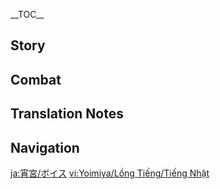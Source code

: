 {{CharacterTabs}}
{{LanguageTabs}}
__TOC__
==Story==
{{VO/Story
|character           = Yoimiya
|language            = ja
|name                = 宵宮

|vo_01_01_title      = 初めまして…
|vo_01_01_subtitle   = Hello
|vo_01_01_file       = VO_{language}{character} Hello.ogg
|vo_01_01_tx         = 「長野原」へよう来てくれたな！うちは宵宮、何でも言うてや～！<br>うん？串カツの盛り合わせと玉子焼き…って、ちゃうちゃう、うちは飲食店ちゃうでぇ、花火屋やからな！そや、キラキラーっとした、パッと咲く花火のことや！
|vo_01_01_rm         = "Naganohara" he you kitekureta na! Uchi wa Yoimiya, nan de mo yuute ya~!<br>Un? Kushikatsu no moriawase to tamagoyaki... tte, chau chau, uchi wa inshokuten chau dee, hanabi-ya ya kara na! So ya, kirakiraa tto shita, pa' to saku hanabi no koto ya!
|vo_02_01_title      = 世間話・花火
|vo_02_01_subtitle   = Chat: Fireworks
|vo_02_01_file       = VO_{language}{character} Chat - Fireworks.ogg
|vo_02_01_tx         = 花火はパッと消えてまうけど、友情は一生もんや。
|vo_02_01_rm         = Hanabi wa pa' to kietemau kedo, yuujou wa isshou mon ya.
|vo_02_02_title      = 世間話・暇つぶし
|vo_02_02_subtitle   = Chat: Telling Stories
|vo_02_02_file       = VO_{language}{character} Chat - Telling Stories.ogg
|vo_02_02_tx         = 暇やったら、何か話したるで！
|vo_02_02_rm         = Hima yattara, nani ka hanashitaru de!
|vo_02_03_title      = 世間話・金魚
|vo_02_03_subtitle   = Chat: Goldfish
|vo_02_03_file       = VO_{language}{character} Chat - Goldfish.ogg
|vo_02_03_tx         = 金魚飼ったことある？大人しゅうて、めっちゃ可愛ええんや。
|vo_02_03_rm         = Kingyo katta koto aru? Otonashuute, meccha kawaee n'ya.
|vo_03_01_title      = 雨の日…
|vo_03_01_subtitle   = When It Rains
|vo_03_01_file       = VO_{language}{character} When It Rains.ogg
|vo_03_01_tx         = ひぃ～、花火が濡れてまう！どっかに隠れな！うぅ、間に合わへん！
|vo_03_01_rm         = Hii~, hanabi ga nuretemau! Dokka ni kakurena! Uu, ma ni awahen!
|vo_03_02_title      = 雪の日…
|vo_03_02_subtitle   = When It Snows
|vo_03_02_file       = VO_{language}{character} When It Snows.ogg
|vo_03_02_tx         = ははっ、雪球をギュッと、ほれ&mdash;&mdash;
|vo_03_02_rm         = Haha', yukidama wo gyu' to, hore{{lmdash}}
|vo_03_03_title      = 晴れの日…
|vo_03_03_subtitle   = When the Sun Is Out
|vo_03_03_file       = VO_{language}{character} When the Sun Is Out.ogg
|vo_03_03_tx         = 全身ポカポカで気持ちええわぁ～、浮いとるみたい。
|vo_03_03_rm         = Zenshin pokapoka de kimochi ee waa~, uitoru mitai.
|vo_03_04_title      = 暴風の日…
|vo_03_04_subtitle   = When the Wind Is Blowing
|vo_03_04_file       = VO_{language}{character} When the Wind Is Blowing.ogg
|vo_03_04_tx         = すっごい風やなぁ&mdash;&mdash;声が押し戻されそうや&mdash;&mdash;！
|vo_03_04_rm         = Suggoi kaze ya naa{{lmdash}} Koe ga oshimodosaresou ya{{lmdash}}!
|vo_04_01_title      = おはよう…
|vo_04_01_subtitle   = Good Morning
|vo_04_01_file       = VO_{language}{character} Good Morning.ogg
|vo_04_01_tx         = すぅ…はぁ&mdash;&mdash;おはようさん、朝の空気は清々しくて気持ちええなぁ、深呼吸して頭もすっきりや。
|vo_04_01_rm         = Suu... haa{{lmdash}} Ohayou-san, asa no kuuki wa sugasugashikute kimochi ee naa, shinkokyuu shite atama mo sukkiri ya.
|vo_04_02_title      = こんにちは…
|vo_04_02_subtitle   = Good Afternoon
|vo_04_02_file       = VO_{language}{character} Good Afternoon.ogg
|vo_04_02_tx         = お昼の時間やな。ええっ…今日の卵、黄身が二つやん。えへへ～、今日のうちツイてるんやない？
|vo_04_02_rm         = O-hiru no jikan ya na. Ee'... Kyou no tamago, kimi ga futatsu yan. Ehehe~, kyou no uchi tsuiteru n'ya nai?
|vo_04_03_title      = こんばんは…
|vo_04_03_subtitle   = Good Evening
|vo_04_03_file       = VO_{language}{character} Good Evening.ogg
|vo_04_03_tx         = やっと花火を見るのにちょうどええ時間になったな。空でも地上でも綺麗に咲かしたるで…ははっ、冗談や！安全にはちゃーんと気ぃつけるさかい。
|vo_04_03_rm         = Yatto hanabi wo miru no ni choudo ee jikan ni natta na. Sora de mo chijou de mo kirei ni sakashitaru de... Haha', joudan ya! Anzen ni wa chaanto kiitsukeru sakai.
|vo_04_04_title      = おやすみ…
|vo_04_04_subtitle   = Good Night
|vo_04_04_file       = VO_{language}{character} Good Night.ogg
|vo_04_04_tx         = そもさん&mdash;&mdash;！花火を見終わった後、その一日の最後には何が待っとる？ふふん、正解は&mdash;&mdash;夢の中でも花火が見れる、でした～！ほな、さいなら！
|vo_04_04_rm         = Somosan{{lmdash}}! Hanabi wo miowatta ato, sono ichinichi no saigo ni wa nani ga mattoru? Fufun, seikai wa{{lmdash}} yume no naka de mo hanabi ga mireru, deshita~! Hona, sainara!
|vo_05_01_title      = 宵宮自身について・家族
|vo_05_01_subtitle   = About {character}: Family Matters
|vo_05_01_file       = VO_{language}{character} About {character} - Family Matters.ogg
|vo_05_01_tx         = うちの父ちゃんは耳が遠くてな、昔から何を言うても笑うてばっかやった。だから、小っちゃい頃は自分の言うとることがどれも面白いんやろなと思っとった、ずーっと一人で喋り続けとったわ…実際は、よう聞こえへんから誤魔化すように笑うとっただけやのに…せやけど、父ちゃんが笑うてくれるなら、うち、これからも喋り続けるで。
|vo_05_01_rm         = Uchi no tou-chan wa mimi ga tookute na, mukashi kara nani wo yuute mo waroute bakka yatta. Da kara, chicchai koro wa jibun no iutoru koto ga dore mo omoshiroi n'yaro na to omottotta, zuutto hitori de shaberi tsudzuketotta wa... Jissai wa, you kikoehen kara gomakasu you ni waroutotta dake ya no ni... Se ya kedo, tou-chan ga waroute kureru nara, uchi, kore kara mo shaberitsudzukeru de.
|vo_05_02_title      = 宵宮自身について・言葉
|vo_05_02_subtitle   = About {character}: Talking
|vo_05_02_friendship = 4
|vo_05_02_file       = VO_{language}{character} About {character} - Talking.ogg
|vo_05_02_tx         = 「口は災いの元」ゆうけど、心配あらへん。言葉に込もった気持ちは嘘をつかへんもん。間違ったことを言うて誤解されても、それを説明すればええんや。なんも言わんかったら、相手も理解のしようがあらへん。やないと、心も離れてまう。
|vo_05_02_rm         = "Kuchi wa wazawai no moto" yuu kedo, shinpai arahen. Kotoba ni komotta kimochi wa uso wo tsukahen mon. Machigatta koto wo yuute gokai sarete mo, sore wo setsumei sureba ee n'ya. Nan mo iwankattara, aite mo rikai no shiyou ga arahen. Ya nai to, kokoro mo hanaretemau.
|vo_06_01_title      = いんじゃんについて…
|vo_06_01_subtitle   = About Us: Rock, Paper, Scissors
|vo_06_01_file       = VO_{language}{character} About Us - Rock, Paper, Scissors.ogg
|vo_06_01_tx         = いんじゃんほい！あいこでしょ！わーい、うちの勝ちや！やったぁ！…うん？後出しなんてしてへんよ、してへんてば。
|vo_06_01_rm         = In-jan-hoi! Ai-kode-sho! Waai, uchi no kachi ya! Yattaa! ...Un? Atodashi nante shitehen yo, shitehen teba.
|vo_06_02_title      = 一緒にいることについて…
|vo_06_02_subtitle   = About Us: Companionship
|vo_06_02_friendship    = 6
|vo_06_02_file       = VO_{language}{character} About Us - Companionship.ogg
|vo_06_02_tx         = 自分一人で何かするよりも…誰かと一緒に何かやる方がええ。例えばあんたと一緒なら、風景を見ても、缶蹴りをしても、めっちゃ楽しい。きっと、あんたと話すのが飽きひんからやろな。
|vo_06_02_rm         = Jibun hitori de nani ka suru yori mo... dare ka to issho ni nani ka yaru hou ga ee. Tatoeba anta to issho nara, fuukei wo mite mo, kankeri wo shite mo, meccha tanoshii. Kitto, anta to hanasu no ga akihin kara yaro na.
|vo_07_01_title      = 「神の目」について…
|vo_07_01_subtitle   = About the [[Vision]]
|vo_07_01_friendship    = 4
|vo_07_01_file       = VO_{language}{character} About the Vision.ogg
|vo_07_01_tx         = 内緒なんやけど、実はなぁ、初めて「神の目」をもろた時、火打ち石やと思うて使っとったんや。花火に火付けたり、お湯を沸かしたりしとった。それから納屋に置きっぱなしにしとったんやけど、それを父ちゃんが見つけてな、えらいもんやから大事にしい言われた。はは、神様が回収せえへんかったのが不思議や。
|vo_07_01_rm         = Naisho nan ya kedo, jitsu wa naa, hajimete "Kami no Me" wo morota toki, hiuchi-ishi ya to omoute tsukattotta n'ya. Hanabi ni hitsuketari, o-yu wo wakashitari shitotta. Sore kara naiya ni okippa ni shitotta n'ya kedo, sore wo tou-chan ga mitsukete na, erai mon ya kara daiji ni shii iwareta. Haha, kami-sama ga kaishuu seehenkatta no ga fushigi ya.
|vo_07_02_title      = シェアしたいこと・海灯祭
|vo_07_02_subtitle   = Something to Share: Lantern Rite
|vo_07_02_file       = VO_{language}{character} Something to Share - Lantern Rite.ogg
|vo_07_02_tx         = 知っとる？璃月の海灯祭で打ち上がる花火はな、大体がうちで作ったもんなんや。注文通り作った後、北斗の姉ちゃんが船で届けとる。今は鎖国で輸出も制限されとるけど…祭りに花火があらへんのはあかんやろ。
|vo_07_02_rm         = Shittoru? Riiywe no Kaitou-sai de uchiagaru hanabi wa na, daitai ga uchi de tsukutta mon nan ya. Chuumon-doori tsukutta ato, Hokuto no nee-chan ga fune de todoketoru. Ima wa sakoku de yushutsu mo seigen saretoru kedo... Matsuri ni hanabi ga arahen no wa akan yaro.
|vo_07_03_title      = シェアしたいこと・物語
|vo_07_03_subtitle   = Something to Share: Cycles
|vo_07_03_file       = VO_{language}{character} Something to Share - Cycles.ogg
|vo_07_03_tx         = 「花火はな、空に花を咲かせ光を散らしたあと、雨や雪になって大地に帰るんや。そうやって土を潤し、人を育み、もういっぺん綺麗な花を空に咲かすんや。」父ちゃんは、よう物語を聞かせてくれるんやけど、今のがいっちゃんのお気に入りや！
|vo_07_03_rm         = "Hanabi wa na, sora ni hana wo sakase hikari wo chirashita ato, ame ya yuki ni natte daichi ni kaeru n'ya. Sou yatte tsuchi wo uruoshi, hito wo hagukumi, mou ippen kirei na hana wo sora ni sakasu n'ya." Tou-chan wa, you monogatari wo kikasete kureru n'ya kedo, ima no ga icchan no o-ki ni iri ya!
|vo_07_04_title      = シェアしたいこと・木漏れ日
|vo_07_04_subtitle   = Something to Share: Spots of Light
|vo_07_04_file       = VO_{language}{character} Something to Share - Spots of Light.ogg
|vo_07_04_tx         = あんた、小っちゃい頃に木漏れ日って踏んだことある？晴れた日に、木々の隙間から漏れてくる光で、踏んだら消えると思うたらいつも足の甲に乗っかってくんねん。せやから、なんべんもなんべんも踏むんやけど、成功した試しがあらへん…あんまりにも悔しうて、道端の岩に座って溜め息ついたことあんねん、「はぁ、この世には踏めないもんもあるんやなぁー」って。
|vo_07_04_rm         = Anta, chicchai koro ni komorebi tte funda koto aru? Hareta hi ni, kigi no sukima kara moretekuru hikari de, fundara kieru to omoutara itsumo ashi no kou ni nokkattekun nen. Se ya kara, nanben mo nanben mo fumu n'ya kedo, seikou shita tameshi ga arahen... Anmari ni mo kuyashiute, michibata no iwa ni suwatte tameiki tsuita koto annen, "Haa, kono yo ni fumenai mon mo aru n'ya naaa" tte.
|vo_07_05_title      = 興味のあること…
|vo_07_05_subtitle   = Interesting Things
|vo_07_05_file       = VO_{language}{character} Interesting Things.ogg
|vo_07_05_tx         = ある夏祭りで、金魚すくいをしとる子供を横から見とったらふと思いついたんや、水に浮かぶ花火を作れへんかなーって。ほんで誕生したのが「金魚花火」や！水面を泳いだり、七色に光ったり、泡をぶくぶく吐いたりする、不思議やろ！うちもほんまに成功すると思ってへんかったから、世の中ってやっぱ不思議やなぁ～。
|vo_07_05_rm         = Aru natsumatsuri de, kingyo-sukui wo shitoru kodomo wo yoko kara mitottara futo omoitsuita n'ya, mizu ni ukabu hanabi wo tsukurehen ka naa tte. Honde tanjoushita no ga "Kingyo Hanabi" ya! Minamo wo oyoidari, nanairo ni hikattari, awa wo bukubuku haitari suru, fushigi yaro! Uchi mo honma ni seikou suru to omottehenkatta kara, yo no naka tte yappa fushigi ya naa~.
|vo_08_01_title      = 北斗について…
|vo_08_01_subtitle   = About [[Beidou]]
|vo_08_01_friendship    = 4
|vo_08_01_file       = VO_{language}{character} About Beidou.ogg
|vo_08_01_tx         = 稲妻が鎖国してからは、北斗姉ちゃんにずっと花火の運搬を頼んできたんや。で、そのお礼に船の形をしたおっきい花火を用意してビックリさせたろ思うて。「南十字武装船隊」が港を離れる時に、船員たちの目の前でその花火を打ち上げたんや。ほならみんな、船隊の船が飛んでったってびっくりしとったよ、あははっ！せやけど、北斗姉ちゃんはめっちゃ喜んどったで、贈りもんはこうでなくちゃって言うとった、へへへ。
|vo_08_01_rm         = Inazuma ga sakoku shite kara wa, Hokuto-nee-chan ni zutto hanabi no unpan wo tanonde kita n'ya. De, sono o-rei ni fune no katachi wo shita okkii hanabi wo youi shite bikkuri sasetaro omoute. "Minami Juuji Busou Sentai" ga minato wo hanareru toki ni, sen'in-tachi no me no mae de sono hanabi wo uchiageta n'ya. Honara minna, sentai no fune ga tondetta tte bikkuri shita yo, ahaha'! Se ya kedo, Hokuto-nee-chan wa meccha yorokondotta de, okurimon wa kou de nakucha tte yuutotta, hehehe.
|vo_08_02_title      = 雷電将軍について…
|vo_08_02_subtitle   = About the [[Raiden Shogun]]
|vo_08_02_friendship    = 4
|vo_08_02_file       = VO_{language}{character} About the Raiden Shogun.ogg
|vo_08_02_tx         = 花火は将軍様が求める「永遠」から、いっちゃんかけ離れとるもんや。将軍様は刹那の光なんか稲妻になんの価値もないと思うとるはず。はぁ、「永遠」を握る者には分からへんのやろな。「刹那を生きる人」やからこそ、その刹那の甘美を胸に刻み込もうとしとることに。
|vo_08_02_rm         = Hanabi wa Shougun-sama ga motomeru "eien" kara, icchan kakehanaretoru mon ya. Shougun-sama wa setsuna no hikari nanka Inazuma ni nan no kachi mo nai to omoutoru hazu. Haa, "eien" wo nigiru mono ni wa wakarahen no yaro na. "Setsuna wo ikiru hito" ya kara koso, sono setsuna no kanbi wo mune ni kizamikomou to shitoru koto ni.
|vo_08_03_title      = 神里綾華について・丁寧さ
|vo_08_03_subtitle   = About [[Kamisato Ayaka]]: Seriousness
|vo_08_03_friendship    = 4
|vo_08_03_file       = VO_{language}{character} About Kamisato Ayaka - Seriousness.ogg
|vo_08_03_tx         = 仕事の関係で、彼女とはよう協力することがあるんや。他の奉行とちごうて、ちゃんとうちの話を最後まで聞いてくれるし、丁寧に答えてくれる、しかも嫌味も言わへん。「おしとやか」っちゅう言葉は、まさに彼女のためにあるんやろな。
|vo_08_03_rm         = Shigoto no kankei de, kanojo to wa you kyouryoku suru koto ga aru n'ya. Hoka no Bugyou to chigoute, chanto uchi no hanashi wo saigo made kiite kureru shi, teinei ni kotaete kureru, shikamo iyami mo iwahen. "o-shitoyaka" cchuu kotoba wa, masa ni kanojo no tame ni aru n'yaro na.
|vo_08_04_title      = 神里綾華について・銭湯
|vo_08_04_subtitle   = About Kamisato Ayaka: Baths
|vo_08_04_friendship    = 4
|vo_08_04_file       = VO_{language}{character} About Kamisato Ayaka - Baths.ogg
|vo_08_04_tx         = 昔、夏祭りの件で遅くまで相談したことがあったんやけど、くたくたに疲れてもうたから銭湯に誘ったんや…せやけど彼女、「銭湯」が大勢で入る風呂やと知った瞬間、顔を真っ赤にしてもうて。うーん、ええとこのお嬢さんは銭湯に入れへんってことを知るきっかけになったわ。
|vo_08_04_rm         = Mukashi, natsumatsuri no ken de osoku made soudan shita koto ga atta n'ya kedo, kutakuta ni tsukaretemouta kara sentou ni sasotta n'ya... Se ya kedo kanojo, "sentou" ga oozei de hairu furo ya to shitta shunkan, kao wo makka ni shitemoute. Uun, ee toko no o-jou-san wa sentou ni hairehen tte koto wo shiru kikkake ni natta wa.
|vo_08_05_title      = トーマについて…
|vo_08_05_subtitle   = About [[Thoma]]
|vo_08_05_friendship    = 4
|vo_08_05_file       = VO_{language}{character} About Thoma.ogg
|vo_08_05_tx         = とにかく口達者なヤツや、あの口から出てくる言葉には必ず何らかの考えが込められとる。一見繋がりのなさそうな言葉でも、最後は上手いこと誘導されてまう。うーん…うちとは正反対の性格やさかい、困った時は彼に助けを求めることにするわ。
|vo_08_05_rm         = Tonikaku kuchitassha na yatsu ya, ano kuchi kara detekuru kotoba ni wa kanarazu nanraka no kangae ga komeraretoru. Ikken tsunagari no nasasou na kotoba de mo, saigo wa umai koto yuudou saretemau. Uun... Uchi to wa seihantai no seikaku ya sakai, komatta toki wa kare ni tasuke wo motomeru koto ni suru wa.
|vo_08_06_title      = 八重神子について…
|vo_08_06_subtitle   = About [[Yae Miko]]
|vo_08_06_friendship    = 4
|vo_08_06_file       = VO_{language}{character} About Yae Miko.ogg
|vo_08_06_tx         = いつやったか神社の祭りで、宮司様のために手持ち花火を用意してくれって綾華ちゃんに頼まれたことがあったんや…せやけど、宮司様って祭りに出席するさかい、神社の境内に座りっきりやろ？宮司様がどうやって花火で遊ぶのか気になって、祭り中ずっと観察しとったんや。ほなら綾華ちゃんがうちのとこにきて、「宮司様、とても満足されておりました」って言うて…えっ？もう花火で遊んだん？ってなって…もしかして、うちが見とったのは宮司様やあらへんかったのかな？
|vo_08_06_rm         = Itsu yatta ka jinja no matsuri de, Guuji-sama no tame ni temochi-hanabi wo youi shite kure tte Ayaka-chan ni tanomareta koto ga atta n'ya... Se ya kedo, Guuji-sama tte matsuri ni shusseki suru sakai, jinja no keidai ni suwarikkiri yaro? Guuji-sama ga dou yatte hanabi de asobu no ka ki ni natte, matsuri-juu zutto kansatsu shitotta n'ya. Honara Ayaka-chan ga uchi no toko ni kite, "Guuji-sama, totemo manzoku sasete orimashita" tte yuute... E'? Mou hanabi de asondan? tte natte... Moshi ka shite, uchi ga mitotta no wa Guuji-sama ya arahenkatta no ka na?
|vo_08_07_title      = 荒瀧一斗について・勝負
|vo_08_07_subtitle   = About [[Arataki Itto]]: Duels
|vo_08_07_friendship    = 4
|vo_08_07_file       = VO_{language}{character} About Arataki Itto - Duels.ogg
|vo_08_07_tx         = ああ、あの人なぁ。ああ見えて、子供にけっこう人気なんや。せやけど負けず嫌いやさかい、子供の遊びに付きおうてる内にいつの間にか勝負しとるんや。ラーメンのスープの一気飲み勝負とか、表情を変えんとどっちが梅干しを食えるかとか、ほんで他の子供たちは横でどっちが勝つか予想したり、応援したりする。やれやれうちも負けてられへんな。
|vo_08_07_rm         = Aa, ano hito naa. Aa miete, kodomo ni kekkou ninki nan ya. Se ya kedo makezugirai ya sakai, kodomo no asobi ni tsukiouteru uchi ni itsu no ma ni ka shoubu shitoru n'ya. Raamen no suupu no ikki-nomi shoubu to ka, hyoujou wo kaento docchi ga umeboshi wo kueru ka to ka, honde hoka no kodomo-tachi wa yoko de docchi ga katsu ka yosou shitari, ouen shitari suru. Yare yare uchi mo maketerarehen na.
|vo_08_08_title      = 荒瀧一斗について・荒瀧派
|vo_08_08_subtitle   = About Arataki Itto: Arataki's Gang
|vo_08_08_friendship    = 4
|vo_08_08_file       = VO_{language}{character} About Arataki Itto - Arataki's Gang.ogg
|vo_08_08_tx         = 「荒瀧派」？えぇぇっ！？ただの無職やあらへんの？
|vo_08_08_rm         = "Arataki-ha"? Eee'!? Tada no mushoku ya arahen no?
|vo_08_09_title      = 楓原万葉について…
|vo_08_09_subtitle   = About [[Kaedehara Kazuha]]
|vo_08_09_friendship    = 4
|vo_08_09_file       = VO_{language}{character} About Kaedehara Kazuha.ogg
|vo_08_09_tx         = うちって考えなしやさかい、思うたことをすぐ口に出してしまうんや。逆に思慮深い人は自分の事を語らずに、昔の詩とか、道沿いの景色のことしか言わへん。花鳥風月は語れても、目の前の現実については口をつぐむ。あいつもきっと過去に何かあったんやろなぁ、うんうん、よう分かるでぇ。
|vo_08_09_rm         = Uchi tte kangaenashi ya sakai, omouta koto wo sugu kuchi ni dashite shimau n'ya. Gyaku ni shiryo-bukai hito wa jibun no koto wo katarazu ni, mukashi no shi to ka, michizoi no keshiki no koto shika iwahen. Kachoufuugetsu wa katarete mo, me no mae no genjitsu ni tsuite wa kuchi wo tsugumu. Aitsu mo kitto kako ni nani ka atta n'yaro naa, un un, you wakaru dee.
|vo_08_10_title      = 九条裟羅について…
|vo_08_10_subtitle   = About [[Kujou Sara]]
|vo_08_10_friendship    = 4
|vo_08_10_file       = VO_{language}{character} About Kujou Sara.ogg
|vo_08_10_tx         = 治安と消防関連で天領奉行にはよう通うんやけど、あっこの人達の中でも九条裟羅はいっちゃん筋が通っとるっちゅうか、少なくとも何も分からへん状況からうちのことを頭ごなしに否定せえへん。うちが正しかったら、彼女も素直にうちを認めてくれる。ほんでうちが間違っとったら…はは、トーマに頼んで詫びを入れるしかあらへん！
|vo_08_10_rm         = Chian to shoubou kanren de Tenryou-bugyou ni wa you kayou n'ya kedo, akko no hito-tachi no naka de mo Kujou Sara wa icchan suji ga toottoru cchuu ka, sukunaku to mo nani mo wakarahen joukyou kara uchi no koto wo atamagonashi ni hitei seehen. Uchi ga tadashikattara, kanojo mo sunao ni uchi wo mitomete kureru. Honde uchi ga machigattottara... Haha, Tooma ni tanonde wabi wo ireru shika arahen!
|vo_08_11_title      = 早柚について…
|vo_08_11_subtitle   = About [[Sayu]]
|vo_08_11_friendship    = 4
|vo_08_11_file       = VO_{language}{character} About Sayu.ogg
|vo_08_11_tx         = あの子におうたら、うちに教えてくれへん？祭りに連れていきたいんや、それにお友達もぎょうさん紹介したろ思うて。いっつも気怠そうにしとるさかい、一緒に遊ぶ友達がおったら元気になるんちゃうかな？
|vo_08_11_rm         = Ano ko ni outara, uchi ni oshiete kurehen? Matsuri ni tsurete ikitai n'ya, sore ni o-tomodachi mo gyousan shoukai shitaro omoute. Ittsumo kedarusou ni shitoru sakai, issho ni asobu tomodachi ga ottara genki ni naru nchau ka na?
|vo_08_12_title      = クレーについて…
|vo_08_12_subtitle   = About [[Klee]]
|vo_08_12_friendship    = 4
|vo_08_12_file       = VO_{language}{character} About Klee.ogg
|vo_08_12_tx         = モンドに爆弾作りの得意な子がおるんやて！？爆弾も花火も似たようなもんやし、花火作りも天才かもしれへんな。一度会うてみたいもんやわ。あっ、せやけど…子供に爆弾は危険やあらへん？モンドの人はなんも言わへんの？
|vo_08_12_rm         = Mondo ni bakudan-dzukuri no tokui na ko ga oru n'ya te!? Bakudan mo hanabi mo nita you-na mon yashi, hanabi-dzukuri mo tensai ka mo shirehen na. Ichido aute mitai mon ya wa. A', se ya kedo... kodomo ni bakudan wa kiken ya arahen? Mondo no hito wa nan mo iwahen no?
|vo_08_13_title      = 綺良々について…
|vo_08_13_subtitle   = About [[Kirara]]
|vo_08_13_friendship = 4
|vo_08_13_file       = VO_{language}{character} About Kirara.ogg
|vo_08_13_tx         = 「狛荷屋」の配達員のことか？あの子はな、ずいぶんと手先が器用なんや。実は花火作りっちゅうんは、色を決める材料が一種類か二種類ぐらいあるんやけど、それの消耗はごっつ激しくってなぁ。そないな時はいつも、あの子がすぐに補充してくれるから、めっちゃ助かっとるねん。前に感謝の気持ちとして花火を一個贈ったんやけど、花火に驚かされた経験があるらしうて、どうしても火をつけたがらんかったんや。ふふ、せやから、あの子には遠くのほうから、うちが上げた花火を見てもらうしかあらへんな。
|vo_08_13_rm         = "Komaniya" no haitatsu-in no koto ka? Ano ko wa na, zuibun to tesaki ga kiyou nan ya. Jitsu wa hanabi-dzukuri cchuu n wa, iro wo kimeru zairyou ga isshurui ka nishurui gurai aru n'ya kedo, sore no shoumou wa gottsu hageshikutte naa. Sonai na toki wa itsumo, ano ko ga sugu ni hojuu shite kureru kara, meccha tasukattoru nen. Mae ni kansha no kimochi to shite hanabi wo ikko okutta n'ya kedo, hanabi ni odorokasareta keiken ga aru rashiute, dou shite mo hi wo tsuketagarankatta n'ya. Fufu, se ya kara, ano ko ni wa tooku no hou kara, uchi ga ageta hanabi wo mite morau shika arahen na.
|vo_09_01_title      = 宵宮を知る・1
|vo_09_01_subtitle   = More About {character}: I
|vo_09_01_file       = VO_{language}{character} More About {character} - 01.ogg
|vo_09_01_tx         = うちの物語が聞きたいって？ええよ、こっち座りぃ、自慢の「長野原」家の話をしたるで！めったに聞かれへん真面目な話やからなぁ。
|vo_09_01_rm         = Uchi no monogatari ga kikitai tte? Ee yo, kocchi suwarii, jiman no "Naganohara"-ke no hanashi wo shitaru de! Metta ni kikarehen majime-na hanashi ya kara naa.
|vo_09_02_title      = 宵宮を知る・2
|vo_09_02_subtitle   = More About {character}: II
|vo_09_02_friendship    = 3
|vo_09_02_file       = VO_{language}{character} More About {character} - 02.ogg
|vo_09_02_tx         = うちの家では代々、花火を注文したお客さん一人一人に短冊を渡しとるんや。短冊には長野原家の者しか読まれへん花火の作り方が載っとって、十年経っても百年経っても、お客さんが短冊を持ってくれば、当時とおんなじ花火を作れるようになっとる。
|vo_09_02_rm         = Uchi no ie de wa daidai, hanabi wo chuumon shita o-kyaku-san hitori-hitori ni tanzaku wo watashitoru n'ya. Tanzaku ni wa Naganohara-ke no mono shika yomarehen hanabi no tsukurikata ga nottotte, juunen tatte mo hyakunen tatte mo, o-kyaku-san ga motte kureba, touji to onnaji hanabi wo tsukureru you ni nattoru.
|vo_09_03_title      = 宵宮を知る・3
|vo_09_03_subtitle   = More About {character}: III
|vo_09_03_friendship    = 4
|vo_09_03_file       = VO_{language}{character} More About {character} - 03.ogg
|vo_09_03_tx         = 最高の花火に最高の瞬間、移ろいやすい一瞬の気持ちが花火へと収まり、違うた形で受け継がれてく。短冊は、過去を振り返りたい人の門を開けるための鍵。せやから「長野原」の花火職人の仕事は、みんなの門を開く手助けをすることなんや。
|vo_09_03_rm         = Saikou no hanabi ni saikou no shunkan, utsuroiyasui isshun no kimochi ga hanabi he to osamari, chigouta katachi de uketsugareteku. Tanzaku wa, kako wo furikaeritai hito no mon wo akeru tame no kagi. Se ya kara "Naganohara" no hanabi shokunin no shigoto wa, minna no mon wo hiraku tedasuke wo suru koto nan ya.
|vo_09_04_title      = 宵宮を知る・4
|vo_09_04_subtitle   = More About {character}: IV
|vo_09_04_friendship    = 5
|vo_09_04_file       = VO_{language}{character} More About {character} - 04.ogg
|vo_09_04_tx         = 夏祭りでは時折り感動的な物語が生まれるんや。花火の下で知りおうた人たちが成長して、ほんで年を取って老いていく。彼らがかつての花火を打ち上げた時、空を照らすんは在りし日の姿…花火は永遠にはなれへんけど、花火に秘められた素晴らしい想いは稲妻と共に永遠を歩むべきなんや。
|vo_09_04_rm         = Natsumatsuri de wa tokiori kandouteki-na monogatari ga umareru n'ya. Hanabi no shita de shiriouta hito-tachi ga seichou shite, honde toshi wo totte oiteiku. Karera ga katsute no hanabi wo uchiageta toki, sora wo terasu n wa arishihi no sugata... Hanabi wa eien ni wa narehen kedo, hanabi ni himerareta subarashii omoi wa Inazuma to tomo ni eien wo ayumu beki nan ya.
|vo_09_05_title      = 宵宮を知る・5
|vo_09_05_subtitle   = More About {character}: V
|vo_09_05_friendship    = 6
|vo_09_05_file       = VO_{language}{character} More About {character} - 05.ogg
|vo_09_05_tx         = 最後の物語は…いや、やめとくわ、今はあんたと静かに花火を見てたい。今宵の絶景と、あんたが話してくれた言葉を全部書き留めたい。ああ、誤解せえへんで、もう終いっちゅう意味やあらへん。…うちとあんたの「物語」を、ここから書き始めるっちゅう意味や。
|vo_09_05_rm         = Saigo no monogatari wa... Iya, yametoku wa, ima wa anta to shizuka ni hanabi wo mitetai. Koyoi no zekkei to, anta ga hanashite kureta kotoba wo zenbu kakitometai. Aa, gokai seehen de, mou shimai cchuu imi ya arahen. ...Uchi to anta no "monogatari" wo, koko kara kakihajimeru cchuu imi ya.
|vo_10_01_title      = 宵宮の趣味・遊ぶ
|vo_10_01_subtitle   = {character}'s Hobbies: Playing
|vo_10_01_file       = VO_{language}{character} Hobbies - Playing.ogg
|vo_10_01_tx         = 花火や！なんや、あかんの？せやなぁ…難しい質問や、お隣さんとお喋りするのも好きやし、子供たちと夏祭りにいくのも好きやし、泳ぐのも、山で果物を採るのも好きや。ああっ、一つに決められへん…あっ、そや！趣味はみんなと遊ぶことや！
|vo_10_01_rm         = Hanabi ya! Nan ya, akan no? Se ya naa... muzukashii shitsumon ya, o-tonari-san to o-shaberi suru no mo suki yashi, kodomo-tachi to natsumatsuri ni iku no mo suki yashi, oyogu no mo, yama de kudamono wo toru no mo suki ya. Aa', hitotsu ni kimerarehen... A', so ya! Shumi wa minna to asobu koto ya!
|vo_10_02_title      = 宵宮の趣味・モノマネ
|vo_10_02_subtitle   = {character}'s Hobbies: Copycat
|vo_10_02_file       = VO_{language}{character} Hobbies - Copycat.ogg
|vo_10_02_tx         = くるんっ！ん？なんや、今パイモンちゃんが消える時のマネをしとるんや！
|vo_10_02_rm         = Kurun'! N? Nan ya, ima Paimon-chan ga kieru toki no mane wo shitoru n'ya!
|vo_10_03_title      = 宵宮の悩み…
|vo_10_03_subtitle   = {character}'s Troubles
|vo_10_03_file       = VO_{language}{character} Troubles.ogg
|vo_10_03_tx         = 長いこと読んどった連載小説がとうとう完結したんやけど、ヒロインが記憶喪失になって、挙げるはずやった婚礼もなしになってもうた…悲しい、なんちゅうことや…
|vo_10_03_rm         = Nagai koto yondotta rensai shousetsu ga toutou kanketsu shita n'ya kedo, hiroin ga kioku soushitsu ni natte, ageru hazu yatta konrei mo nashi ni nattemouta... Kanashii, nan chuu koto ya...
|vo_10_04_title      = 好きな食べ物…
|vo_10_04_subtitle   = Favorite Food
|vo_10_04_file       = VO_{language}{character} Favorite Food.ogg
|vo_10_04_tx         = うちは主食よりも菓子の方が好きや。祭りの時に屋台を一つずつ回って、お腹いーっぱいになるまで食べるんや。ところで、あんたって菓子を作れたりせえへん？うちが作った団子と交換しいひん？おっきいのを取ってええから。
|vo_10_04_rm         = Uchi wa shushoku yori mo kashi no hou ga suki ya. Matsuri no toki ni yatai wo hitotsuzutsu mawatte, onaka iippai ni naru made taberu n'ya. Tokoro de, anta tte kashi wo tsukuretari seehen? Uchi ga tsukutta dango to koukan shiihin? Okkii no wo totte ee kara.
|vo_11_01_title      = 嫌いな食べ物…
|vo_11_01_subtitle   = Least Favorite Food
|vo_11_01_file       = VO_{language}{character} Least Favorite Food.ogg
|vo_11_01_tx         = 牛乳や。飲んだらお腹が花火大会みたいにドンッドンッ！ってなってまうんや。せやけど、牛乳が入った料理とか菓子はぜんぜん平気でな、何なんやろな…お腹の仙霊さん、好き嫌いが激しいんやろか？
|vo_11_01_rm         = Gyuunyuu ya. Nondara onaka ga hanabi taikai mitai ni donddon'! tte nattemau n'ya. Se ya kedo, gyuunyuu ga haitta ryouri to ka kashi wa zenzen heiki de na, nan nan yaro na... Onaka no Senrei-san, suki-kirai ga hageshii n'yaro ka?

<!-- Receiving a Gift -->
|vo_11_02_title      = 贈り物を受け取る・1
|vo_11_02_subtitle   = Receiving a Gift: I
|vo_11_02_file       = VO_{language}{character} Receiving a Gift - 01.ogg
|vo_11_02_tx         = わぁ、あんた甘味を作るんが上手いんやな！祭りの屋台で出したら、絶対いっちゃん人気でると思うで！
|vo_11_02_rm         = Waa, anta kanmi wo tsukuru n ga umai n'ya na! Matsuri no yatai de dashitara, zettai icchan ninki deru to omou de!
|vo_11_03_title      = 贈り物を受け取る・2
|vo_11_03_subtitle   = Receiving a Gift: II
|vo_11_03_file       = VO_{language}{character} Receiving a Gift - 02.ogg
|vo_11_03_tx         = うまいもん食べたら、元気が出るもんや。そんで元気が出たら、次は物語を語りとうなる。ほな、ええ物語、選んどくな！
|vo_11_03_rm         = Umai mon tabetara, genki ga deru mon ya. Sonde genki ga detara, tsugi wa monogatari wo kataritou naru. Hona, ee monogatari, erandoku na!
|vo_11_04_title      = 贈り物を受け取る・3
|vo_11_04_subtitle   = Receiving a Gift: III
|vo_11_04_file       = VO_{language}{character} Receiving a Gift - 03.ogg
|vo_11_04_tx         = んん？なんや、お腹でフライムがはしゃいどるみたいやな…さすがに、それはないと思うんやけど…
|vo_11_04_rm         = Nn? Nan ya, onaka de Furaimu ga hashaidoru mitai ya na... Sasuga ni, sore wa nai to omou n'ya kedo...
|vo_12_01_title      = 誕生日…
|vo_12_01_subtitle   = Birthday
|vo_12_01_file       = VO_{language}{character} Birthday.ogg
|vo_12_01_tx         = 誕生日を楽しむんはあんただけやあらへんで、ケーキを贈る人、蠟燭に火つける人、祝ってくれる人、あんたが生まれたことをみんな感謝しとる。せやから、騒がしい方がええ。みんなに祝ってもらうんや！さあ、おめでとうさん！準備はええか？でっかい花火、打ち上げるでぇー！
|vo_12_01_rm         = Tanjoubi wo tanoshimu n wa anta dake ya arahen de, keeki wo okuru hito, rousoku ni hitsukeru hito, iwatte kureru hito, anta ga umareta koto wo minna kansha shitoru. Se ya kara, sawagashii hou ga ee. Minna ni iwatte morau n'ya! Saa, omedetou-san! Junbi wa ee ka? Dekkai hanabi, uchiageru dee!
|vo_13_01_title      = 突破した感想・起
|vo_13_01_subtitle   = Feelings About Ascension: Intro
|vo_13_01_ascension  = 1
|vo_13_01_file       = VO_{language}{character} Feelings About Ascension - 01.ogg
|vo_13_01_tx         = もっと高く、もっと響きぃ！
|vo_13_01_rm         = Motto takaku, motto hibikii!
|vo_13_02_title      = 突破した感想・承
|vo_13_02_subtitle   = Feelings About Ascension: Building Up
|vo_13_02_ascension  = 2
|vo_13_02_file       = VO_{language}{character} Feelings About Ascension - 02.ogg
|vo_13_02_tx         = ふっふ～ん！弓矢で花火を打ち上げるのもありやな！
|vo_13_02_rm         = Fuffu~n! Yumiya de hanabi wo uchiageru no mo ari ya na!
|vo_13_03_title      = 突破した感想・転
|vo_13_03_subtitle   = Feelings About Ascension: Climax
|vo_13_03_ascension  = 4
|vo_13_03_file       = VO_{language}{character} Feelings About Ascension - 03.ogg
|vo_13_03_tx         = せっかくあんたから戦い方を学んだし、いっそのこと花火職人だけやなく、日雇い冒険者でもやろかな…「英雄」もええかもしれへんな？
|vo_13_03_rm         = Sekkaku anta kara tatakaikata wo mananda shi, isso no koto hanabi shokunin dake ya naku, hiyatoi boukensha de mo yaro ka na... "Eiyuu" mo ee ka mo shirehen na?
|vo_13_04_title      = 突破した感想・結
|vo_13_04_subtitle   = Feelings About Ascension: Conclusion
|vo_13_04_ascension  = 6
|vo_13_04_file       = VO_{language}{character} Feelings About Ascension -  04.ogg
|vo_13_04_tx         = 「『英雄』&mdash;&mdash;宵宮姉さん参上！悪霊退散！正義必勝！」<br>この台詞を言うたあと、あんたから教わった力を子供たちに紹介するのはどうや？かっこええんとちゃう？あははっ、あんたも遠慮せんと、いじめられたらこの宵宮姉さんに言うんやで！
|vo_13_04_rm         = "'Eiyuu'{{lmdash}} Yoimiya-nee-san sanjou! Akuryou taisan! Seigi hisshou!"<br>Kono serifu wo yuuta ato, anta kara osowatta chikara wo kodomo-tachi ni shoukai suru no wa dou ya? Kakkoee n to chau? Ahaha', anta mo enryo sen to, ijimeraretara kono Yoimiya-nee-san ni yuu n'ya de!
}}

==Combat==
{{Combat VO
|character           = Yoimiya
|language            = ja

|skill_1_tx          = 花火見ぃひん？
|skill_1_rm          = Hanabi miihin?
|skill_2_tx          = 火ぃつけるで！
|skill_2_rm          = Hii tsukeru de!
|skill_3_tx          = 火の用心～
|skill_3_rm          = Hi no youjin~

|burst_1_tx          = 祭りの開始や！
|burst_1_rm          = Matsuri no kaishi ya!
|burst_2_tx          = 金魚やで！
|burst_2_rm          = Kingyo ya de!
|burst_3_tx          = た～まや～！
|burst_3_rm          = Ta~maya~!

|sprint-s_1_file     = Sprint Start 02
|sprint-s_1_actual_tx= 行くでぇ！
|sprint-s_1_actual_rm= Iku dee!
|sprint-s_2_file     = Sprint Start 01,Sprint Start 03

|glider_1_tx         = 飛ぶでぇ&mdash;&mdash;
|glider_1_rm         = Tobu dee{{lmdash}}
|glider_2_actual_tx  = 高い！
|glider_2_actual_rm  = Takai!
|glider_3_file       = Deploying Wind Glider 03

|chest_1_tx          = 花火の材料はあらへんかな？
|chest_1_rm          = Hanabi no zairyou arahen ka na?
|chest_2_tx          = 中身はなんやろな～♪
|chest_2_rm          = Nakami wa nan yaro na~♪
|chest_3_tx          = うちに開けさせてぇ！
|chest_3_rm          = Uchi ni akesasetee!

|low-hp_1_tx         = あかん！
|low-hp_1_rm         = Akan!
|low-hp_2_tx         = みっともない…
|low-hp_2_rm         = Mittomonai...
|low-hp_3_tx         = しっかりせぇへんと。
|low-hp_3_rm         = Shikkari seehen to.

<!-- Ally at Low HP -->
|ally-low-hp_1_tx    = うちが援護したる！
|ally-low-hp_1_rm    = Uchi ga engo shitaru!
|ally-low-hp_2_tx    = うちがおれば心配無用や。
|ally-low-hp_2_rm    = Uchi ga oreba shinpai muyou ya.

|fallen_1_tx         = 油断してもうた…
|fallen_1_rm         = Yudan shitemouta...
|fallen_2_tx         = 遊び…すぎたかもしれへん。
|fallen_2_rm         = Asobi... sugita ka mo shirehen.
|fallen_3_tx         = 祭りも…終いや。
|fallen_3_rm         = Matsuri mo... shimai ya.

|hit-l_1_file        = Light Hit Taken 02
|hit-l_1_tx          = ちょ…
|hit-l_1_rm          = Cho...
|hit-l_2_file        = Light Hit Taken 01,Light Hit Taken 03,Light Hit Taken 04,Light Hit Taken 05,Light Hit Taken 06

|hit-h_1_file        = Heavy Hit Taken 02
|hit-h_1_tx          = 今のなしぃ！
|hit-h_1_rm          = Ima no nashii!
|hit-h_2_file        = Heavy Hit Taken 03
|hit-h_2_actual_tx   = 堪忍してや！
|hit-h_2_actual_rm   = Kannin shite ya!
|hit-h_3_file        = Heavy Hit Taken 01,Heavy Hit Taken 04,Heavy Hit Taken 05,Heavy Hit Taken 06

|join_1_tx           = 祭りでもやるん？
|join_1_rm           = Matsuri de mo yaru n?
|join_2_tx           = 遊びに行こかぁ～
|join_2_rm           = Asobi ni iko kaa~
|join_3_tx           = お友達が増えたでぇ！
|join_3_rm           = O-tomodachi ga fueta dee!

|idle_1_file         = Standby 01,Standby 02

|atk-l_1_file        = Light Attack 01,Light Attack 02,Light Attack 03,Light Attack 04,Light Attack 05,Light Attack 06,Light Attack 07

|atk-m_1_file        = Mid Attack 01,Mid Attack 02,Mid Attack 03

|atk-h_1_file        = Heavy Attack 01,Heavy Attack 02,Heavy Attack 03

|climb_1_file        = Climbing 01,Climbing 02,Climbing 03,Climbing 04,Climbing 05

|climb-b_1_file      = Climbing Breath 01,Climbing Breath 02,Climbing Breath 03

|jump_1_file         = Jumping 01,Jumping 02,Jumping 03,Jumping 04,Jumping 05
}}

==Translation Notes==
{{Reflist|group=TN •}}

==Navigation==
{{Character Navbox|VO-JA}}

[[ja:宵宮/ボイス]]
[[vi:Yoimiya/Lồng Tiếng/Tiếng Nhật]]